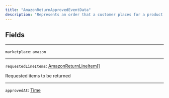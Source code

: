 ```yaml
---
title: "AmazonReturnApprovedEventData"
description: "Represents an order that a customer places for a product."
---
```


## Fields

---

`marketplace`: `amazon`

---

`requestedLineItems`: [AmazonReturnLineItem\[\]](/reference/cancelorderstatus)

Requested items to be returned

---

`approvedAt`: [Time](/reference/time)
